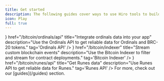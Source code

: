 ```yaml
---
title: Get started
description: The following guides cover ways to use Hiro tools to build with Ordinals, BRC-20, and Runes.
icon: Play
full: true
---
```



<div className='flex flex-col space-y-10'>

<Cards>
  <SecondaryCard
    className="group"
    icon={<API className='transition-colors duration-500 ease-in-out group-hover:text-primary' />}
    href="/bitcoin/ordinals/api"
    title="Integrate ordinals data into your app"
    description="Use the Ordinals API to get reliable data for Ordinals and BRC-20 tokens."
    tag='Ordinals API'
  />
  <SecondaryCard
    className="group"
    icon={<Chainhook className='transition-colors duration-500 ease-in-out group-hover:text-primary' />}
    href="/bitcoin/indexer"
    title="Stream custom blockchain events"
    description="Use the Bitcoin Indexer to filter and stream for contract deployments."
    tag='Bitcoin Indexer'
  />
  <SecondaryCard
    className="group"
    icon={<API className='transition-colors duration-500 ease-in-out group-hover:text-primary' />}
    href="/bitcoin/runes/api"
    title="Get Runes data"
    description="Use Runes API to get reliable data for Runes."
    tag='Runes API'
  />
</Cards>

<Callout type="tip">
For more, check out our [guides](/guides) section.
</Callout>

</div>
